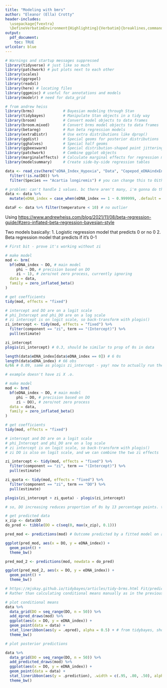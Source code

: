 ```yaml
---
title: "Modeling with bmrs"
author: "Eleanor (Ella) Crotty"
header-includes:
  \usepackage{fvextra}
  \DefineVerbatimEnvironment{Highlighting}{Verbatim}{breaklines,commandchars=\\\{\}}
output:
  pdf_document:
    toc: TRUE
urlcolor: blue
---
```


```r
# Warnings and startup messages suppressed
library(tidyverse) # just like so much
library(patchwork) # put plots next to each other
library(scales)
library(ggrepel)
library(readxl)
library(here) # locating files
library(ggpmisc) # useful for annotations and models
library(modelr) # need for data_grid

# from andrew heiss
library(brms)             # Bayesian modeling through Stan
library(tidybayes)        # Manipulate Stan objects in a tidy way
library(broom)            # Convert model objects to data frames
library(broom.mixed)      # Convert brms model objects to data frames
library(betareg)          # Run beta regression models
library(extraDistr)       # Use extra distributions like dprop()
library(ggdist)           # Special geoms for posterior distributions
library(gghalves)         # Special half geoms
library(ggbeeswarm)       # Special distribution-shaped point jittering
library(patchwork)        # Combine ggplot objects
library(marginaleffects)  # Calculate marginal effects for regression models
library(modelsummary)     # Create side-by-side regression tables
```

```r
data <- read_csv(here("eDNA_Index_Hypoxia", "Data", "Copepod_eDNAindxEnvData_clean_no23.csv")) %>% # from ThesisGoal1.Rmd
  filter(!is.na(DO)) %>% 
  filter(Species == "Acartia longiremis") # you can change this to Oithona similis to check another species

# problem: can't handle 1 values. bc there aren't many, i'm gonna do the classic thing of "make it 0.999" lmao
data <- data %>% 
  mutate(eDNA_index = case_when(eDNA_index == 1 ~ 0.999999, .default = eDNA_index))

dataF <- data %>% filter(temperature < 10) # no outlier
```

Using [https://www.andrewheiss.com/blog/2021/11/08/beta-regression-guide/#zero-inflated-beta-regression-bayesian-style](this blog post)

Two models basically: 
1. Logistic regression model that predicts 0 or no 0
2. Beta regression model that predicts if it's 0-1

```r
# First bit - prove it's working without zi

# make model
mod <- brm(
  bf(eDNA_index ~ DO, # main model
     phi ~ DO, # precision based on DO
     zi ~ 1), # zero/not zero process, currently ignoring
  data = data, 
  family = zero_inflated_beta()
)

# get coefficients
tidy(mod, effects = "fixed")

# intercept and DO are on a logit scale
# phi_Intercept and phi_DO are on a log scale
# zi intercept is on logit scale, so back-transform with plogis()
zi_intercept <- tidy(mod, effects = "fixed") %>% 
  filter(component == "zi", term == "(Intercept)") %>% 
  pull(estimate)

zi_intercept
plogis(zi_intercept) # 0.3, should be similar to prop of 0s in data

length(data$eDNA_index[data$eDNA_index == 0]) # 6 0s
length(data$eDNA_index) # 66 obs
6/66 # 0.09, same as plogis zi_intercept - yay! now to actually run the model w zi set

# example doesn't have zi X .o.
```

```r
# make model
mod <- brm(
  bf(eDNA_index ~ DO, # main model
     phi ~ DO, # precision based on DO
     zi ~ DO), # zero/not zero process
  data = data, 
  family = zero_inflated_beta()
)
```

```r
# get coefficients
tidy(mod, effects = "fixed")

# intercept and DO are on a logit scale
# phi_Intercept and phi_DO are on a log scale
# zi intercept is on logit scale, so back-transform with plogis()
# zi DO is also on logit scale, and we can combine the two zi effects

zi_intercept <- tidy(mod, effects = "fixed") %>% 
  filter(component == "zi", term == "(Intercept)") %>% 
  pull(estimate)

zi_quota <- tidy(mod, effects = "fixed") %>% 
  filter(component == "zi", term == "DO") %>% 
  pull(estimate)

plogis(zi_intercept + zi_quota) - plogis(zi_intercept)

# so, DO increasing reduces proportion of 0s by 13 percentage points. this makes sense.

# get predicted data
x_zip <- data$DO
do_pred <- tibble(DO = c(seq(0, max(x_zip), 0.1)))

pred_mod <- predictions(mod) # Outcome predicted by a fitted model on a specified scale for a given combination of values of the predictor variables, such as their observed values, their means, or factor levels (a.k.a. "reference grid").

ggplot(pred_mod, aes(x = DO, y = eDNA_index)) +
  geom_point() +
  theme_bw()

pred_mod_2 <- predictions(mod, newdata = do_pred)

ggplot(pred_mod_2, aes(x = DO, y = eDNA_index)) +
  geom_point() +
  theme_bw()

# https://mjskay.github.io/tidybayes/articles/tidy-brms.html Fit/prediction curves 
# Rather than calculating conditional means manually as in the previous example, we could use add_epred_draws(), which is analogous to brms::posterior_epred() (giving posterior draws from the expectation of the posterior predictive; i.e. posterior distributions of conditional means), but uses a tidy data format. We can combine it with modelr::data_grid() to first generate a grid describing the predictions we want, then transform that grid into a long-format data frame of draws from conditional means:

# plot conditional means
data %>% 
  data_grid(DO = seq_range(DO, n = 50)) %>% 
  add_epred_draws(mod) %>% 
  ggplot(aes(x = DO, y = eDNA_index)) +
  geom_point(data = data) +
  stat_lineribbon(aes(y = .epred), alpha = 0.5) + # from tidybayes, shows the summary of draws
  theme_bw()

# plot posterior predictions

data %>% 
  data_grid(DO = seq_range(DO, n = 50)) %>% 
  add_predicted_draws(mod) %>% 
  ggplot(aes(x = DO, y = eDNA_index)) +
  geom_point(data = data) +
  stat_lineribbon(aes(y = .prediction), .width = c(.95, .80, .50), alpha = 1/4) + # from tidybayes, shows the summary of draws
  theme_bw()
```

